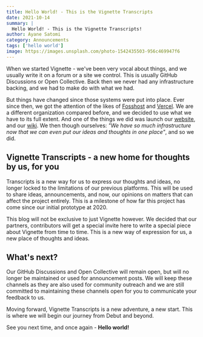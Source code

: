 ```yaml
---
title: Hello World! - This is the Vignette Transcripts
date: 2021-10-14
summary: |
  Hello World! - This is the Vignette Transcripts!
author: Ayane Satomi
category: Announcements
tags: ['hello world']
image: https://images.unsplash.com/photo-1542435503-956c469947f6
---
```


When we started Vignette - we've been very vocal about things, and we usually write it on a forum or a site we control.
This is usually GitHub Discussions or Open Collective. Back then we never had any infrastructure backing, and we had to make do with what we had.

But things have changed since those systems were put into place.
Ever since then, we got the attention of the likes of [Fosshost](https://fosshost.org) and [Vercel](https://vercel.com).
We are a different organization compared before, and we decided to use what we have to its full extent. 
And one of the things we did was launch our [website](https://vignette.jp.eu.org), and our [wiki](https://wiki.vignette.jp.eu.org). 
We then though ourselves: *"We have so much infrastructure now that we can even put our ideas and thoughts in one place"*, and so we did.

## Vignette Transcripts - a new home for thoughts by us, for you
Transcripts is a new way for us to express our thoughts and ideas, no longer locked to the limitations of our previous platforms.
This will be used to share ideas, announcements, and now, our opinions on matters that can affect the project entirely.
This is a milestone of how far this project has come since our initial prototype at 2020.

This blog will not be exclusive to just Vignette however. 
We decided that our partners, contributors will get a special invite here to write a special piece about Vignette from time to time. This is a new way of expression for us, a new place of thoughts and ideas.

## What's next?
Our GitHub Discussions and Open Collective will remain open, but will no longer be maintained or used for announcement posts. We will keep these channels as they are also used for community outreach and we are still committed to maintaining these channels open for you to communicate your feedback to us.

Moving forward, Vignette Transcripts is a new adventure, a new start. This is where we will begin our journey from Debut and beyond.

See you next time, and once again - **Hello world!**